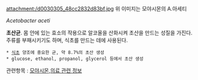 attachment:/d0030305_48cc2832d83bf.jpg
위 이미지는 모야시몬의 A.아세티

''Acetobacter aceti''

'''초산균'''. 
몸 안에 있는 효소의 작용으로 알코올을 산화시켜 초산을 만드는 성질을 가진다. 
주류를 부패시키기도 하며, 식초를 만드는 데에 사용된다.

 * [[식초]] 양조에 중요한 균, 약 8.7%의 초산 생성
 * glucose, ethanol, propanol, glycerol 등에서 초산 생성 

관련항목 : [[모야시몬]],[[의료 관련 정보]]
